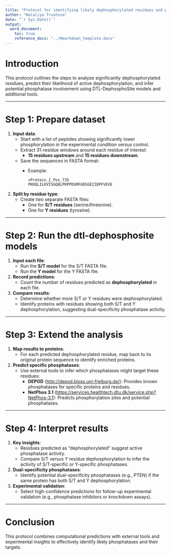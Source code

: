 ```yaml
---
title: "Protocol for identifying likely dephosphorylated residues and phosphatase activity"
author: "Nataliya Trushina"
date: "`r Sys.Date()`"
output: 
  word_document:
    toc: true
    reference_docx: "../Rmarkdown_template.docx"
---
```


# Introduction

This protocol outlines the steps to analyze significantly dephosphorylated residues, predict their likelihood of active dephosphorylation, and infer potential phosphatase involvement using DTL-DephosphoSite models and additional tools.

---

# Step 1: Prepare dataset

1. **Input data**:
   - Start with a list of peptides showing significantly lower phosphorylation in the experimental condition versus control.
   - Extract 31-residue windows around each residue of interest:
     - **15 residues upstream** and **15 residues downstream**.
   - Save the sequences in FASTA format:
     - Example:
       ```
       >Protein_1_Pos_735
       PKKQLILKVISGQQLPKPPDSMFGDSGEIIDPFVEVE
       ```

2. **Split by residue type**:
   - Create two separate FASTA files:
     - One for **S/T residues** (serine/threonine).
     - One for **Y residues** (tyrosine).

---

# Step 2: Run the dtl-dephosphosite models

1. **Input each file**:
   - Run the **S/T model** for the S/T FASTA file.
   - Run the **Y model** for the Y FASTA file.

2. **Record predictions**:
   - Count the number of residues predicted as **dephosphorylated** in each file.

3. **Compare results**:
   - Determine whether more S/T or Y residues were dephosphorylated.
   - Identify proteins with residues showing both S/T and Y dephosphorylation, suggesting dual-specificity phosphatase activity.

---

# Step 3: Extend the analysis

1. **Map results to proteins**:
   - For each predicted dephosphorylated residue, map back to its original protein sequence to identify enriched proteins.

2. **Predict specific phosphatases**:
   - Use external tools to infer which phosphatases might target these residues:
     - **DEPOD** ([http://depod.bioss.uni-freiburg.de/](http://depod.bioss.uni-freiburg.de/)): Provides known phosphatases for specific proteins and residues.
     - **NetPhos 3.1** ([https://services.healthtech.dtu.dk/service.php?NetPhos-3.1](https://services.healthtech.dtu.dk/service.php?NetPhos-3.1)): Predicts phosphorylation sites and potential phosphatases.

---

# Step 4: Interpret results

1. **Key insights**:
   - Residues predicted as "dephosphorylated" suggest active phosphatase activity.
   - Compare S/T versus Y residue dephosphorylation to infer the activity of S/T-specific or Y-specific phosphatases.

2. **Dual-specificity phosphatases**:
   - Identify potential dual-specificity phosphatases (e.g., PTEN) if the same protein has both S/T and Y dephosphorylation.

3. **Experimental validation**:
   - Select high-confidence predictions for follow-up experimental validation (e.g., phosphatase inhibitors or knockdown assays).

---

# Conclusion

This protocol combines computational predictions with external tools and experimental insights to effectively identify likely phosphatases and their targets.

